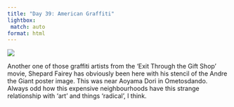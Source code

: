 ```yaml
---
title: "Day 39: American Graffiti"
lightbox:
 match: auto
format: html
---
```


![](../images/20120528182729_dsc01969.jpg){group="all-the-pictures"}

Another one of those graffiti artists from the 'Exit Through the Gift Shop' movie, Shepard Fairey has obviously been here with his stencil of the Andre the Giant poster image. This was near Aoyama Dori in Ometosdando. Always odd how this expensive neighbourhoods have this strange relationship with 'art' and things 'radical', I think.
